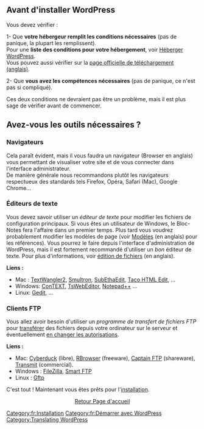 {{Languages|
{{en|Before You Install}}
{{es|Before You Install}}
{{bs|Prije nego otpočnete instalaciju}}
{{de|Vor der Installation}}
{{fi|Ennen kuin asennat}}
{{fr|Avant Installation}}
{{it|Prima di Installare}}
{{ja|インストールの前に}}
{{nl|Voor het installeren}}
{{ta|நிறுவுவதற்கு முன்னர்}}
{{th|ก่อนคุณทำการติดตั้ง}}
{{ru|Перед установкой}}
{{zh-cn|安装之前要了解的}}
{{zh-tw|安裝之前要瞭解的}}
{{pt-br|Antes de Instalar}} 
}}

{{French Header}}

==Avant d'installer WordPress==

Vous devez vérifier :

1- Que '''votre hébergeur remplit les conditions nécessaires''' (pas de panique, la plupart les remplissent).<br/>
Pour une '''liste des conditions pour votre hébergement''', voir [[fr:Héberger WordPress|Héberger WordPress]].<br/>
Vous pouvez aussi vérifier sur la [http://wordpress.org/about/requirements/ page officielle de téléchargement (anglais)].

2- Que '''vous avez les compétences nécessaires''' (pas de panique, ce n'est pas si compliqué).

Ces deux conditions ne devraient pas être un problème, mais il est plus sage de vérifier avant de commencer.

==Avez-vous les outils nécessaires ?==

===Navigateurs===
Cela paraît évident, mais il vous faudra un navigateur (Browser en anglais) vous permettant de visualiser votre site et de vous connecter dans l'interface administrateur.<br/>
De manière générale nous recommandons plutôt les navigateurs respectueux des standards tels Firefox, Opéra, Safari (Mac), Google Chrome...

===Éditeurs de texte===
Vous devez savoir utiliser un ''éditeur de texte'' pour modifier les fichiers de configuration principaux. Si vous êtes un utilisateur de Windows, le Bloc-Notes fera l'affaire dans un premier temps. Plus tard vous voudrez probablement modifier les modèles de page (voir [[Templates|Modèles]] (en anglais) pour les références). Vous pourrez le faire depuis l'interface d'administration de WordPress, mais il est fortement recommandé d'utiliser un ''bon'' éditeur de texte.
Pour plus d'informations, voir [[Editing Files|édition de fichiers]] (en anglais).

'''Liens :'''
*Mac : [http://www.barebones.com/products/textwrangler/ TextWangler2], [http://smultron.sourceforge.net/ Smultron], [http://www.codingmonkeys.de/subethaedit/ SubEthaEdit], [http://tacosw.com/htmledit/download.php Taco HTML Edit], ...
*Windows: [http://www.context.cx/ ConTEXT], [http://tswebeditor.tigris.org/ TsWebEditor], [http://notepad-plus.sourceforge.net/fr/site.htm Notepad++] ...
*Linux: [http://www.gnome.org/projects/gedit/ Gedit], ...

===Clients FTP===
Vous allez avoir besoin d'utiliser un ''programme de transfert de fichiers FTP'' pour [[fr:Charger_WordPress_sur_un_serveur_distant|transférer]] des fichiers depuis votre ordinateur sur le serveur et éventuellement [[fr:Modifier_les_Permissions_sur_les_Fichiers|en changer les autorisations]].

'''Liens :'''
*Mac: [https://cyberduck.io/ Cyberduck] (libre), [http://www.rbrowser.com/ RBrowser] (freeware),  [http://captainftp.xdsnet.de/ftp/downloadfile.php?dwn_id=213266 Captain FTP] (shareware), [http://www.panic.com/transmit/ Transmit] (commercial).
*Windows : [[fr:Utiliser_FileZilla|FileZilla]], [http://www.smartftp.com/ Smart FTP]
*Linux : [http://gftp.seul.org/ Gftp]



C'est tout ! Maintenant vous êtes prêts pour l'[[fr:Installer_WordPress|installation]].


<div align="center">[[fr:Accueil|Retour Page d'accueil]]</div>


[[Category:fr:Installation]]
[[Category:fr:Démarrer avec WordPress]]
[[Category:Translating WordPress]]
